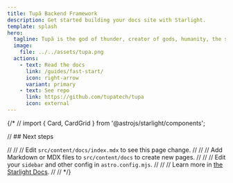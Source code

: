 ```yaml
---
title: Tupã Backend Framework
description: Get started building your docs site with Starlight.
template: splash
hero:
  tagline: Tupã is the god of thunder, creator of gods, humanity, the skies, seas, animals and forests. The Tupã framework was created to assist you in the development of ambitious projects at the speed of light ⚡️
  image:
    file: ../../assets/tupa.png
  actions:
    - text: Read the docs
      link: /guides/fast-start/
      icon: right-arrow
      variant: primary
    - text: See repo
      link: https://github.com/tupatech/tupa
      icon: external
---
```


{/* // import { Card, CardGrid } from '@astrojs/starlight/components';

// ## Next steps

// <CardGrid stagger>
// 	<Card title="Update content" icon="pencil">
// 		Edit `src/content/docs/index.mdx` to see this page change.
// 	</Card>
// 	<Card title="Add new content" icon="add-document">
// 		Add Markdown or MDX files to `src/content/docs` to create new pages.
// 	</Card>
// 	<Card title="Configure your site" icon="setting">
// 		Edit your `sidebar` and other config in `astro.config.mjs`.
// 	</Card>
// 	<Card title="Read the docs" icon="open-book">
// 		Learn more in [the Starlight Docs](https://starlight.astro.build/).
// 	</Card>
// </CardGrid> */}
